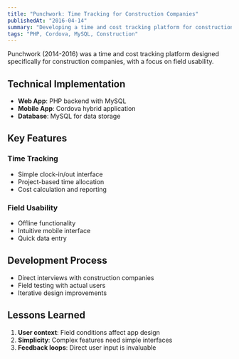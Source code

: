 ```yaml
---
title: "Punchwork: Time Tracking for Construction Companies"
publishedAt: "2016-04-14"
summary: "Developing a time and cost tracking platform for construction field workers"
tags: "PHP, Cordova, MySQL, Construction"
---
```


Punchwork (2014-2016) was a time and cost tracking platform designed specifically for construction companies, with a focus on field usability.

## Technical Implementation

- **Web App**: PHP backend with MySQL
- **Mobile App**: Cordova hybrid application
- **Database**: MySQL for data storage

## Key Features

### Time Tracking

- Simple clock-in/out interface
- Project-based time allocation
- Cost calculation and reporting

### Field Usability

- Offline functionality
- Intuitive mobile interface
- Quick data entry

## Development Process

- Direct interviews with construction companies
- Field testing with actual users
- Iterative design improvements

## Lessons Learned

1. **User context**: Field conditions affect app design
2. **Simplicity**: Complex features need simple interfaces
3. **Feedback loops**: Direct user input is invaluable
